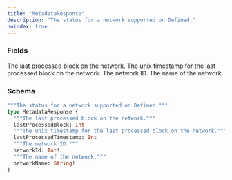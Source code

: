 ```yaml
---
title: "MetadataResponse"
description: "The status for a network supported on Defined."
noindex: true
---
```


### Fields

<ResponseField name="lastProcessedBlock" type="Int">
  The last processed block on the network.
</ResponseField>

<ResponseField name="lastProcessedTimestamp" type="Int">
  The unix timestamp for the last processed block on the network.
</ResponseField>

<ResponseField name="networkId" type="Int!" required>
  The network ID.
</ResponseField>

<ResponseField name="networkName" type="String!" required>
  The name of the network.
</ResponseField>

### Schema


```graphql 
"""The status for a network supported on Defined."""
type MetadataResponse {
  """The last processed block on the network."""
  lastProcessedBlock: Int
  """The unix timestamp for the last processed block on the network."""
  lastProcessedTimestamp: Int
  """The network ID."""
  networkId: Int!
  """The name of the network."""
  networkName: String!
}
```
